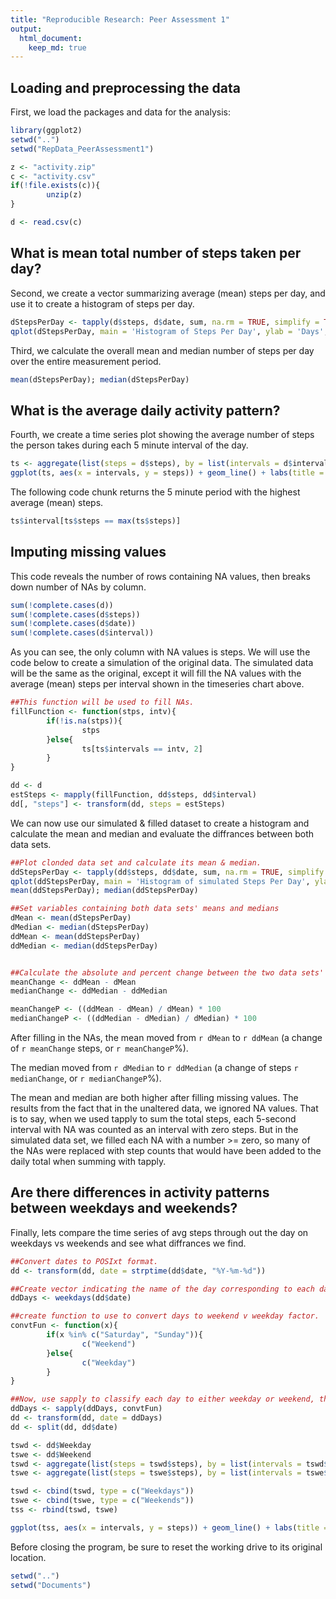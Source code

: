 ```yaml
---
title: "Reproducible Research: Peer Assessment 1"
output: 
  html_document:
    keep_md: true
---
```



## Loading and preprocessing the data
First, we load the packages and data for the analysis:
```r
library(ggplot2)
setwd("..")
setwd("RepData_PeerAssessment1")

z <- "activity.zip"
c <- "activity.csv"
if(!file.exists(c)){
        unzip(z)
}

d <- read.csv(c)

```

## What is mean total number of steps taken per day?
Second, we create a vector summarizing average (mean) steps per day, and use it to create a histogram of steps per day.
```r
dStepsPerDay <- tapply(d$steps, d$date, sum, na.rm = TRUE, simplify = TRUE)
qplot(dStepsPerDay, main = 'Histogram of Steps Per Day', ylab = 'Days', xlab = "Steps")
```
  
Third, we calculate the overall mean and median number of steps per day over the entire measurement period.
```r
mean(dStepsPerDay); median(dStepsPerDay)
```
## What is the average daily activity pattern?
Fourth, we create a time series plot showing the average number of steps the person takes during each 5 minute interval of the day.
```r
ts <- aggregate(list(steps = d$steps), by = list(intervals = d$interval), FUN = mean, na.rm = TRUE)
ggplot(ts, aes(x = intervals, y = steps)) + geom_line() + labs(title = "Timeseries of Avg Daily Walking Pattern", y = "Minutes of Day", x = "Steps")
```
    
The following code chunk returns the 5 minute period with the highest average (mean) steps.

```r
ts$interval[ts$steps == max(ts$steps)]
```

## Imputing missing values
This code reveals the number of rows containing NA values, then breaks down number of NAs by column.
```r
sum(!complete.cases(d))
sum(!complete.cases(d$steps))
sum(!complete.cases(d$date))
sum(!complete.cases(d$interval))
```
  
As you can see, the only column with NA values is steps. We will use the code below to create a simulation of the original data. The simulated data will be the same as the original, except it will fill the NA values with the average (mean) steps per interval shown in the timeseries chart above.

```r
##This function will be used to fill NAs.
fillFunction <- function(stps, intv){
        if(!is.na(stps)){
                stps
        }else{
                ts[ts$intervals == intv, 2]
        }
}

dd <- d
estSteps <- mapply(fillFunction, dd$steps, dd$interval)
dd[, "steps"] <- transform(dd, steps = estSteps)

```
    
We can now use our simulated & filled dataset to create a histogram and calculate the mean and median and evaluate the diffrances between both data sets.

```r
##Plot clonded data set and calculate its mean & median.
ddStepsPerDay <- tapply(dd$steps, dd$date, sum, na.rm = TRUE, simplify = TRUE)
qplot(ddStepsPerDay, main = 'Histogram of simulated Steps Per Day', ylab = 'Days', xlab = "Steps")
mean(ddStepsPerDay); median(ddStepsPerDay)

##Set variables containing both data sets' means and medians
dMean <- mean(dStepsPerDay)
dMedian <- median(dStepsPerDay)
ddMean <- mean(ddStepsPerDay)
ddMedian <- median(ddStepsPerDay)


##Calculate the absolute and percent change between the two data sets' means and medians:
meanChange <- ddMean - dMean
medianChange <- ddMedian - ddMedian

meanChangeP <- ((ddMean - dMean) / dMean) * 100
medianChangeP <- ((ddMedian - dMedian) / dMedian) * 100

```

After filling in the NAs, the mean moved from `r dMean` to  `r ddMean` (a change of `r meanChange` steps, or `r meanChangeP`%).  
    
The median moved from `r dMedian` to  `r ddMedian` (a change of steps `r medianChange`, or `r medianChangeP`%).

The mean and median are both higher after filling missing values. The results from the fact that in the unaltered data, we ignored NA values. That is to say, when we used tapply to sum the total steps, each 5-second interval with NA was counted as an interval with zero steps. But in the simulated data set, we filled each NA with a number >= zero, so many of the NAs were replaced with step counts that would have been added to the daily total when summing with tapply.

## Are there differences in activity patterns between weekdays and weekends?
Finally, lets compare the time series of avg steps through out the day on weekdays vs weekends and see what diffrances we find.

```r
##Convert dates to POSIxt format.
dd <- transform(dd, date = strptime(dd$date, "%Y-%m-%d"))

##Create vector indicating the name of the day corresponding to each date.
ddDays <- weekdays(dd$date)

##create function to use to convert days to weekend v weekday factor.
convtFun <- function(x){
        if(x %in% c("Saturday", "Sunday")){
                c("Weekend")
        }else{
                c("Weekday")
        }
}

##Now, use sapply to classify each day to either weekday or weekend, then recombine them to a single dataset.
ddDays <- sapply(ddDays, convtFun)
dd <- transform(dd, date = ddDays)
dd <- split(dd, dd$date)

tswd <- dd$Weekday
tswe <- dd$Weekend
tswd <- aggregate(list(steps = tswd$steps), by = list(intervals = tswd$interval), FUN = mean)
tswe <- aggregate(list(steps = tswe$steps), by = list(intervals = tswe$interval), FUN = mean)

tswd <- cbind(tswd, type = c("Weekdays"))
tswe <- cbind(tswe, type = c("Weekends"))
tss <- rbind(tswd, tswe)

ggplot(tss, aes(x = intervals, y = steps)) + geom_line() + labs(title = "Timeseries of Avg Daily Walking Pattern", y = "Minutes of Day", x = "Steps") + facet_grid(type~.)

```

Before closing the program, be sure to reset the working drive to its original location.
```r
setwd("..")
setwd("Documents")
```
